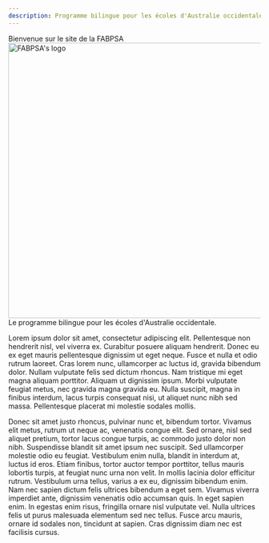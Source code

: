 ```yaml
---
description: Programme bilingue pour les écoles d'Australie occidentale
---
```



<div style={{ height: "48px" }} />

<div style={{ margin: "48px", textAlign: "center" }}>
	<div style={{ margin: "48px", fontSize: "2rem" }}>
		Bienvenue sur le site de la FABPSA
	</div>
	<Image src={fabpsa} alt="FABPSA's logo" width="550px" />
	<div style={{ margin: "48px 0", fontSize: "1.5rem" }}>
		Le programme bilingue pour les écoles d'Australie occidentale.
	</div>
</div>

Lorem ipsum dolor sit amet, consectetur adipiscing elit. Pellentesque non hendrerit nisl, vel viverra ex. Curabitur posuere aliquam hendrerit. Donec eu ex eget mauris pellentesque dignissim ut eget neque. Fusce et nulla et odio rutrum laoreet. Cras lorem nunc, ullamcorper ac luctus id, gravida bibendum dolor. Nullam vulputate felis sed dictum rhoncus. Nam tristique mi eget magna aliquam porttitor. Aliquam ut dignissim ipsum. Morbi vulputate feugiat metus, nec gravida magna gravida eu. Nulla suscipit, magna in finibus interdum, lacus turpis consequat nisi, ut aliquet nunc nibh sed massa. Pellentesque placerat mi molestie sodales mollis.

Donec sit amet justo rhoncus, pulvinar nunc et, bibendum tortor. Vivamus elit metus, rutrum ut neque ac, venenatis congue elit. Sed ornare, nisl sed aliquet pretium, tortor lacus congue turpis, ac commodo justo dolor non nibh. Suspendisse blandit sit amet ipsum nec suscipit. Sed ullamcorper molestie odio eu feugiat. Vestibulum enim nulla, blandit in interdum at, luctus id eros. Etiam finibus, tortor auctor tempor porttitor, tellus mauris lobortis turpis, at feugiat nunc urna non velit. In mollis lacinia dolor efficitur rutrum. Vestibulum urna tellus, varius a ex eu, dignissim bibendum enim. Nam nec sapien dictum felis ultrices bibendum a eget sem. Vivamus viverra imperdiet ante, dignissim venenatis odio accumsan quis. In eget sapien enim. In egestas enim risus, fringilla ornare nisl vulputate vel. Nulla ultrices felis ut purus malesuada elementum sed nec tellus. Fusce arcu mauris, ornare id sodales non, tincidunt at sapien. Cras dignissim diam nec est facilisis cursus.
